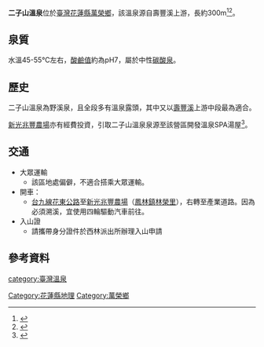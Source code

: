 {{Coord|23.8833430|121.3557401|type:landmark_dim:10000_source:GoogleMaps|display=title}}
'''二子山溫泉'''位於[[臺灣|臺灣]][[花蓮縣|花蓮縣]][[萬榮鄉|萬榮鄉]]，該溫泉源自壽豐溪上游，長約300m<ref>{{Cite web |url=https://udn.com/news/story/12395/5355586 |title=峽谷地形風景＋翡翠綠溫泉河！花蓮「二子山溫泉」戶外野營 聯合新聞網 |access-date=2022-01-19 |archive-date=2022-01-23 |archive-url=https://web.archive.org/web/20220123031628/https://udn.com/news/story/12395/5355586 }}</ref><ref>{{Cite web |url=https://www.xinmedia.com/article/55019 |title=隱身花蓮的露天野溪魅力-二子山溫泉 欣傳媒 |access-date=2022-01-19 |archive-date=2022-01-23 |archive-url=https://web.archive.org/web/20220123030105/https://www.xinmedia.com/article/55019 }}</ref>。

==泉質==
水溫45-55℃左右，[[酸鹼值|酸鹼值]]約為pH7，屬於中性[[碳酸泉|碳酸泉]]。

==歷史==
二子山溫泉為野溪泉，且全段多有溫泉露頭，其中又以[[壽豐溪|壽豐溪]]上游中段最為適合。

[[新光兆豐農場|新光兆豐農場]]亦有經費投資，引取二子山溫泉泉源至該營區開發溫泉SPA湯屋<ref>{{Cite web |url=http://www.skcf.com.tw/form4.php?pid=1&menuid=13 |title=二子山溫泉 新光兆豐農場 |access-date=2022-01-19 |archive-date=2022-01-23 |archive-url=https://web.archive.org/web/20220123024930/http://www.skcf.com.tw/form4.php?pid=1&menuid=13 }}</ref>。

==交通==
*大眾運輸
**該區地處偏僻，不適合搭乘大眾運輸。
*開車：
**[[台九線|台九線]][[花東公路|花東公路]]至[[新光兆豐農場|新光兆豐農場]]（[[鳳林鎮_(台灣)|鳳林鎮]][[林榮里|林榮里]]），右轉至產業道路。因為必須溯溪，宜使用四輪驅動汽車前往。
*入山證
**請攜帶身分證件於西林派出所辦理入山申請

==參考資料==
{{reflist}}

{{温泉小作品}}
{{台灣溫泉}}

[[category:臺灣溫泉|category:臺灣溫泉]]
[[Category:花蓮縣地理|Category:花蓮縣地理]]
[[Category:萬榮鄉|Category:萬榮鄉]]